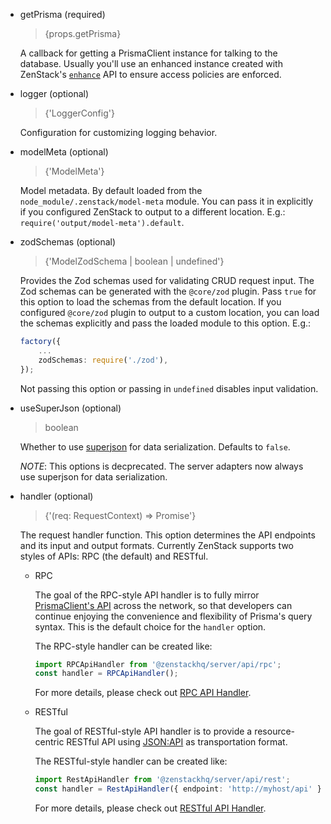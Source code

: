 
-   getPrisma (required)

    <blockquote>{props.getPrisma}</blockquote>

    A callback for getting a PrismaClient instance for talking to the database. Usually you'll use an enhanced instance created with ZenStack's [`enhance`](../runtime-api#enhance) API to ensure access policies are enforced.

-   logger (optional)

    <blockquote>{'LoggerConfig'}</blockquote>

    Configuration for customizing logging behavior.

-   modelMeta (optional)

    <blockquote>{'ModelMeta'}</blockquote>

    Model metadata. By default loaded from the `node_module/.zenstack/model-meta` module. You can pass it in explicitly if you configured ZenStack to output to a different location. E.g.: `require('output/model-meta').default`.

-   zodSchemas (optional)

    <blockquote>{'ModelZodSchema | boolean | undefined'}</blockquote>

    Provides the Zod schemas used for validating CRUD request input. The Zod schemas can be generated with the `@core/zod` plugin. Pass `true` for this option to load the schemas from the default location. If you configured `@core/zod` plugin to output to a custom location, you can load the schemas explicitly and pass the loaded module to this option. E.g.:

    ```ts
    factory({
        ...
        zodSchemas: require('./zod'),
    });
    ```

    Not passing this option or passing in `undefined` disables input validation.

-   useSuperJson (optional)

    <blockquote>boolean</blockquote>

    Whether to use [superjson](https://github.com/blitz-js/superjson) for data serialization. Defaults to `false`.

    _NOTE_: This options is decprecated. The server adapters now always use superjson for data serialization.

-   handler (optional)

    <blockquote>{'(req: RequestContext) => Promise<Response>'}</blockquote>

    The request handler function. This option determines the API endpoints and its input and output formats. Currently ZenStack supports two styles of APIs: RPC (the default) and RESTful.

    - RPC

        The goal of the RPC-style API handler is to fully mirror [PrismaClient's API](https://www.prisma.io/docs/reference/api-reference/prisma-client-reference#model-queries) across the network, so that developers can continue enjoying the convenience and flexibility of Prisma's query syntax. This is the default choice for the `handler` option.

        The RPC-style handler can be created like:

        ```ts
        import RPCApiHandler from '@zenstackhq/server/api/rpc';
        const handler = RPCApiHandler();
        ```

        For more details, please check out [RPC API Handler](./api-handlers/rpc).

    - RESTful

        The goal of RESTful-style API handler is to provide a resource-centric RESTful API using [JSON:API](https://jsonapi.org/) as transportation format.

        The RESTful-style handler can be created like:

        ```ts
        import RestApiHandler from '@zenstackhq/server/api/rest';
        const handler = RestApiHandler({ endpoint: 'http://myhost/api' });
        ```

        For more details, please check out [RESTful API Handler](./api-handlers/rest).
